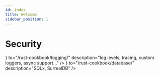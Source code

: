 ```yaml
---
id: index
title: Welcome
sidebar_position: 1
---
```


# Security





<CardSection id="index" title="Index">
    <Card
        title="Logging"
        icon={<DeveloperBoardSearchRegular/>}
        to="/rust-cookbook/logging/"
        description="log levels, tracing, custom loggers, async support..."
    />
    <Card
        title="Database"
        icon={<DatabaseRegular/>}
        to="/rust-cookbook/database/"
        description="SQLx, SurrealDB"
    />
</CardSection>
